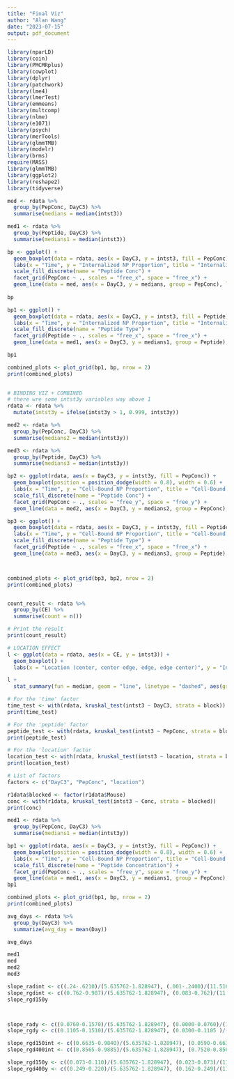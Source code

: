 ```yaml
---
title: "Final Viz"
author: "Alan Wang"
date: "2023-07-15"
output: pdf_document
---
```


```r
library(nparLD)
library(coin)
library(PMCMRplus)
library(cowplot)
library(dplyr)
library(patchwork)
library(lme4)
library(lmerTest)
library(emmeans)
library(multcomp)
library(nlme)
library(e1071)
library(psych)
library(merTools)
library(glmmTMB)
library(modelr)
library(brms)
require(MASS)
library(glmmTMB)
library(ggplot2)
library(reshape2)
library(tidyverse)
```

```r
med <- rdata %>%
  group_by(PepConc, DayC3) %>%
  summarise(medians = median(intst3))

med1 <- rdata %>%
  group_by(Peptide, DayC3) %>%
  summarise(medians1 = median(intst3))

bp <- ggplot() +
  geom_boxplot(data = rdata, aes(x = DayC3, y = intst3, fill = PepConc), position = position_dodge(width = 0.8), width = 0.6) +
  labs(x = "Time", y = "Internalized NP Proportion", title = "Internalized NP Proportion Across Peptide Concentration and Time") +
  scale_fill_discrete(name = "Peptide Conc") +
  facet_grid(PepConc ~ ., scales = "free_x", space = "free_x") +
  geom_line(data = med, aes(x = DayC3, y = medians, group = PepConc), linetype = "dashed",col   = 'red', size = 0.5, inherit.aes = FALSE)
  
bp

bp1 <- ggplot() +
  geom_boxplot(data = rdata, aes(x = DayC3, y = intst3, fill = Peptide), position = position_dodge(width = 0.8), width = 0.6) +
  labs(x = "Time", y = "Internalized NP Proportion", title = "Internalized NP Proportion Across Peptide Type and Time") +
  scale_fill_discrete(name = "Peptide Type") +
  facet_grid(Peptide ~ ., scales = "free_x", space = "free_x") +
  geom_line(data = med1, aes(x = DayC3, y = medians1, group = Peptide), linetype = "dashed",col   = 'red', size = 0.5, inherit.aes = FALSE)

bp1

combined_plots <- plot_grid(bp1, bp, nrow = 2)
print(combined_plots) 
 
```

```r
# BINDING VIZ + COMBINED
# there wre some intst3y variables way above 1
rdata <- rdata %>% 
  mutate(intst3y = ifelse(intst3y > 1, 0.999, intst3y))

med2 <- rdata %>%
  group_by(PepConc, DayC3) %>%
  summarise(medians2 = median(intst3y))

med3 <- rdata %>%
  group_by(Peptide, DayC3) %>%
  summarise(medians3 = median(intst3y))

bp2 <- ggplot(rdata, aes(x = DayC3, y = intst3y, fill = PepConc)) +
  geom_boxplot(position = position_dodge(width = 0.8), width = 0.6) +
  labs(x = "Time", y = "Cell-Bound NP Proportion", title = "Cell-Bound NP Proportion Across Peptide Concentration and Time") +
  scale_fill_discrete(name = "Peptide Conc") +
  facet_grid(PepConc ~ ., scales = "free_y", space = "free_y") +
  geom_line(data = med2, aes(x = DayC3, y = medians2, group = PepConc), linetype = "dashed",col = 'red', size = 0.5, inherit.aes = FALSE)

bp3 <- ggplot() +
  geom_boxplot(data = rdata, aes(x = DayC3, y = intst3y, fill = Peptide), position = position_dodge(width = 0.8), width = 0.6) +
  labs(x = "Time", y = "Cell-Bound NP Proportion", title = "Cell-Bound NP Proportion Across Peptide Type and Time") +
  scale_fill_discrete(name = "Peptide Type") +
  facet_grid(Peptide ~ ., scales = "free_x", space = "free_x") +
  geom_line(data = med3, aes(x = DayC3, y = medians3, group = Peptide), linetype = "dashed",col   = 'red', size = 0.5, inherit.aes = FALSE)



combined_plots <- plot_grid(bp3, bp2, nrow = 2)
print(combined_plots)


count_result <- rdata %>%
  group_by(CE) %>%
  summarise(count = n())

# Print the result
print(count_result)

```

```r
# LOCATION EFFECT
l <- ggplot(data = rdata, aes(x = CE, y = intst3)) +
  geom_boxplot() +
  labs(x = "Location (center, center edge, edge, edge center)", y = "Internalized NP Proportion")

l +
  stat_summary(fun = median, geom = "line", linetype = "dashed", aes(group = 1), col = 'red')

```
```r
# For the 'time' factor
time_test <- with(rdata, kruskal_test(intst3 ~ DayC3, strata = block))
print(time_test)

# For the 'peptide' factor
peptide_test <- with(rdata, kruskal_test(intst3 ~ PepConc, strata = block))
print(peptide_test)

# For the 'location' factor
location_test <- with(rdata, kruskal_test(intst3 ~ location, strata = block))
print(location_test)

# List of factors
factors <- c("DayC3", "PepConc", "location")

r1data$blocked <- factor(r1data$Mouse)
conc <- with(r1data, kruskal_test(intst3 ~ Conc, strata = blocked))
print(conc)
```
```r
med1 <- rdata %>%
  group_by(PepConc, DayC3) %>%
  summarise(medians1 = median(intst3y))

bp1 <- ggplot(rdata, aes(x = DayC3, y = intst3y, fill = PepConc)) +
  geom_boxplot(position = position_dodge(width = 0.8), width = 0.6) +
  labs(x = "Time", y = "Cell-Bound NP Proportion", title = "Cell-Bound NP Proportion Across Peptide Concentration and Time") +
  scale_fill_discrete(name = "Peptide Concentration") +
  facet_grid(PepConc ~ ., scales = "free_y", space = "free_y") +
  geom_line(data = med1, aes(x = DayC3, y = medians1, group = PepConc), linetype = "dashed",col = 'red', size = 0.5, inherit.aes = FALSE)
bp1

combined_plots <- plot_grid(bp1, bp, nrow = 2)
print(combined_plots)
```

```r
avg_days <- rdata %>%
  group_by(DayC3) %>%
  summarize(avg_day = mean(Day))

avg_days

med1
med
med2
med3

slope_radint <- c((.24-.6210)/(5.635762-1.828947), (.001-.2400)/(11.516129-5.635762), (.0010-0.6210)/(11.516129-1.828947))
slope_rgdint <- c((0.762-0.987)/(5.635762-1.828947), (0.083-0.762)/(11.516129-5.635762), (0.083-0.762)/(11.516129-1.828947))
slope_rgd150y



slope_rady <- c((0.0760-0.1570)/(5.635762-1.828947), (0.0000-0.0760)/(11.516129-5.635762), (0.0000-0.1570)/(11.516129-1.828947))
slope_rgdy <- c((0.1105-0.1510)/(5.635762-1.828947), (0.0300-0.1105	)/(11.516129-5.635762), (0.0300-0.1510)/(11.516129-1.828947))

slope_rgd150int <- c((0.6635-0.9840)/(5.635762-1.828947), (0.0590-0.6635)/(11.516129-5.635762), (0.0590-0.9840)/(11.516129-1.828947))
slope_rgd400int <- c((0.8565-0.9885)/(5.635762-1.828947), (0.7520-0.8565	)/(11.516129-5.635762), (0.7520-0.9885)/(11.516129-1.828947))

slope_rgd150y <- c((0.073-0.110)/(5.635762-1.828947), (0.023-0.073)/(11.516129-5.635762), (0.023-0.110)/(11.516129-1.828947))
slope_rgd400y <- c((0.249-0.220)/(5.635762-1.828947), (0.162-0.249)/(11.516129-5.635762), (0.162-0.220)/(11.516129-1.828947))

```





